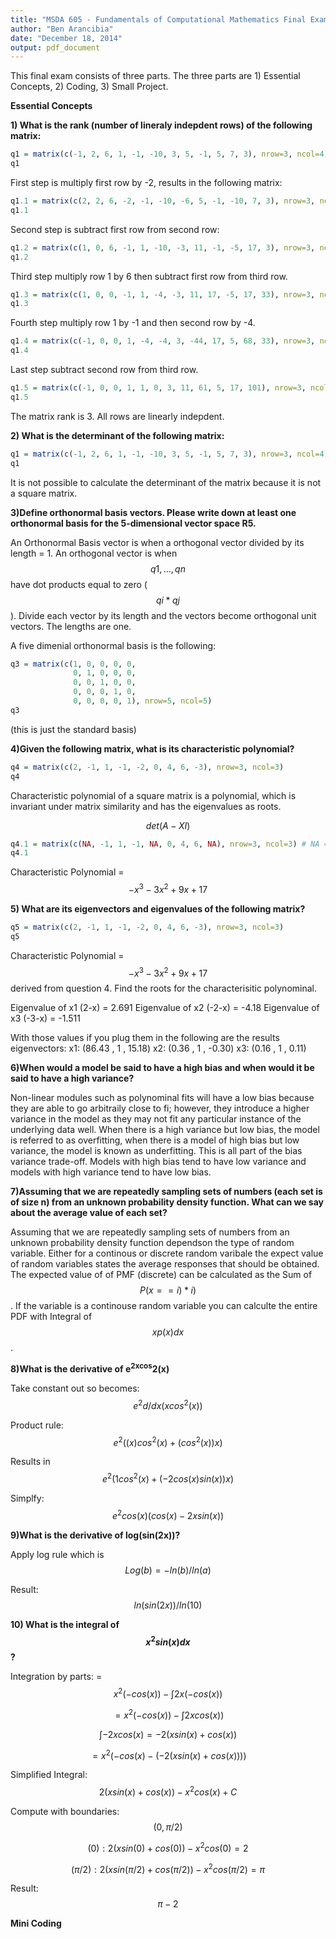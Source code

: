 ```yaml
---
title: "MSDA 605 - Fundamentals of Computational Mathematics Final Exam"
author: "Ben Arancibia"
date: "December 18, 2014"
output: pdf_document
---
```


This final exam consists of three parts. The three parts are 1) Essential Concepts, 2) Coding, 3) Small Project.

__**Essential Concepts**__

**1) What is the rank (number of lineraly indepdent rows) of the following matrix:**

```r
q1 = matrix(c(-1, 2, 6, 1, -1, -10, 3, 5, -1, 5, 7, 3), nrow=3, ncol=4)
q1
```

First step is multiply first row by -2, results in the following matrix:
```r
q1.1 = matrix(c(2, 2, 6, -2, -1, -10, -6, 5, -1, -10, 7, 3), nrow=3, ncol=4)
q1.1
```

Second step is subtract first row from second row:
```r
q1.2 = matrix(c(1, 0, 6, -1, 1, -10, -3, 11, -1, -5, 17, 3), nrow=3, ncol=4)
q1.2
```

Third step multiply row 1 by 6 then subtract first row from third row.

```r
q1.3 = matrix(c(1, 0, 0, -1, 1, -4, -3, 11, 17, -5, 17, 33), nrow=3, ncol=4)
q1.3
```

Fourth step multiply row 1 by -1 and then second row by -4.

```r
q1.4 = matrix(c(-1, 0, 0, 1, -4, -4, 3, -44, 17, 5, 68, 33), nrow=3, ncol=4)
q1.4
```

Last step subtract second row from third row.

```r
q1.5 = matrix(c(-1, 0, 0, 1, 1, 0, 3, 11, 61, 5, 17, 101), nrow=3, ncol=4)
q1.5
```

The matrix rank is 3. All rows are linearly indepdent.

**2) What is the determinant of the following matrix:**

```r
q1 = matrix(c(-1, 2, 6, 1, -1, -10, 3, 5, -1, 5, 7, 3), nrow=3, ncol=4)
q1
```

It is not possible to calculate the determinant of the matrix because it is not a square matrix.

**3)Define orthonormal basis vectors. Please write down at least one orthonormal basis for the 5-dimensional vector space R5.**

An Orthonormal Basis vector is when a orthogonal vector divided by its length = 1. An orthogonal vector is when $$q1,...,qn$$ have dot products equal to zero ($$qi * qj$$). Divide each vector by its length and the vectors become orthogonal unit vectors. The lengths are one.

A five dimenial orthonormal basis is the following:

```r
q3 = matrix(c(1, 0, 0, 0, 0, 
              0, 1, 0, 0, 0, 
              0, 0, 1, 0, 0,
              0, 0, 0, 1, 0,
              0, 0, 0, 0, 1), nrow=5, ncol=5)
q3
```

(this is just the standard basis)

**4)Given the following matrix, what is its characteristic polynomial?**
```r
q4 = matrix(c(2, -1, 1, -1, -2, 0, 4, 6, -3), nrow=3, ncol=3)
q4
```

Characteristic polynomial of a square matrix is a polynomial, which is invariant under matrix similarity and has the eigenvalues as roots. 

$$det(A - XI)$$
```r
q4.1 = matrix(c(NA, -1, 1, -1, NA, 0, 4, 6, NA), nrow=3, ncol=3) # NA = X in this matrix
q4.1
```


Characteristic Polynomial = $$-x^3 - 3x^2 + 9x +17$$

**5) What are its eigenvectors and eigenvalues of the following matrix?**
```r
q5 = matrix(c(2, -1, 1, -1, -2, 0, 4, 6, -3), nrow=3, ncol=3)
q5
```

Characteristic Polynomial = $$-x^3 - 3x^2 + 9x +17$$ derived from question 4. Find the roots for the characterisitic polynominal.

Eigenvalue of x1 (2-x) = 2.691
Eigenvalue of x2 (-2-x) = -4.18
Eigenvalue of x3 (-3-x) = -1.511

With those values if you plug them in the following are the results eigenvectors:
x1: (86.43 , 1 , 15.18)
x2: (0.36 , 1 , -0.30)
x3: (0.16 , 1 , 0.11)

**6)When would a model be said to have a high bias and when would it be said to have a high variance?**

Non-linear modules such as polynominal fits will have a low bias because they are able to go arbitraily close to fi; however, they introduce a higher variance in the model as they may not fit any particular instance of the underlying data well. When there is a high variance but low bias, the model is referred to as overfitting, when there is a model of high bias but low variance, the model is known as underfitting. This is all part of the bias variance trade-off. Models with high bias tend to have low variance and models with high variance tend to have low bias.

**7)Assuming that we are repeatedly sampling sets of numbers (each set is of size n) from an unknown probability density function. What can we say about the average value of each set?**

Assuming that we are repeatedly sampling sets of numbers from an unknown probability density function dependson the type of random variable. Either for a continous or discrete random varibale the expect value of random variables states the average responses that should be obtained. The expected value of of PMF (discrete) can be calculated as the Sum of $$P(x==i)*i)$$. If the variable is a continouse random variable you can calculte the entire PDF with Integral of $$xp(x)dx$$.

**8)What is the derivative of e^2xcos^2(x)**

Take constant out so becomes: $$e^2 d/dx(xcos^2(x))$$

Product rule: $$e^2((x)cos^2(x) + (cos^2(x))x)$$

Results in $$e^2(1cos^2(x) + (-2cos(x)sin(x))x)$$

Simplfy: $$e^2cos(x)(cos(x) - 2xsin(x))$$

**9)What is the derivative of log(sin(2x))?**

Apply log rule which is $$Log(b) = -ln(b) / ln(a)$$

Result: $$ln(sin(2x))/ln(10)$$

**10) What is the integral of $$x^2sin(x)dx$$?**

Integration by parts: = $$x^2(-cos(x)) - \int 2x(-cos(x))$$

$$=x^2(-cos(x)) - \int 2xcos(x))$$

$$\int -2xcos(x) = -2(xsin(x) + cos(x))$$

$$= x^2(-cos(x) - (-2(xsin(x) + cos(x))))$$

Simplified Integral: $$2(xsin(x) + cos(x)) - x^2cos(x) + C$$

Compute with boundaries: $$(0,\pi/2)$$

$$(0): 2(xsin(0) + cos(0)) - x^2cos(0) = 2$$

$$(\pi/2): 2(xsin(\pi/2) + cos(\pi/2)) - x^2cos(\pi/2) = \pi$$

Result: $$\pi - 2$$


__**Mini Coding**__












